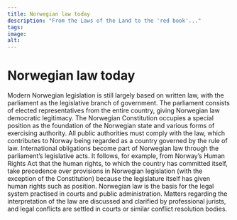 ```yaml
---
title: Norwegian law today
description: "From the Laws of the Land to the 'red book'..."
tags:
image: 
alt: 
---
```



# Norwegian law today

<Container stil="initial side">
    Modern Norwegian legislation is still largely based on written law, with the parliament as the legislative branch of government. 
    The parliament consists of elected representatives from the entire country, giving Norwegian law democratic legitimacy. 
    The Norwegian Constitution occupies a special position as the foundation of the Norwegian state and various forms of exercising authority. 
    All public authorities must comply with the law, which contributes to Norway being regarded as a country governed by the rule of law. 
    International obligations become part of Norwegian law through the parliament’s legislative acts. 
    It follows, for example, from Norway’s Human Rights Act that the human rights, to which the country has committed itself, take precedence over provisions in Norwegian legislation (with the exception of the Constitution) because the legislature itself has given human rights such as position. 
    Norwegian law is the basis for the legal system practised in courts and public administration. 
    Matters regarding the interpretation of the law are discussed and clarified by professional jurists, and legal conflicts are settled in courts or similar conflict resolution bodies.
</Container>

<Figure
    image="images\retterbotter\Norges_lover_med_hammer.jpg"
    title="The recognizable red-coloured book 'Norges lover', first time published in 1926 and last updated in 2021. Photo: Andreas Haldorsen – Eget verk, CC BY-SA 4.0."
    alt="Den gjenkjennelige rødfargete boken 'Norges lover'."
    href= "https://commons.wikimedia.org/w/index.php?curid=53417600"
>
</Figure>